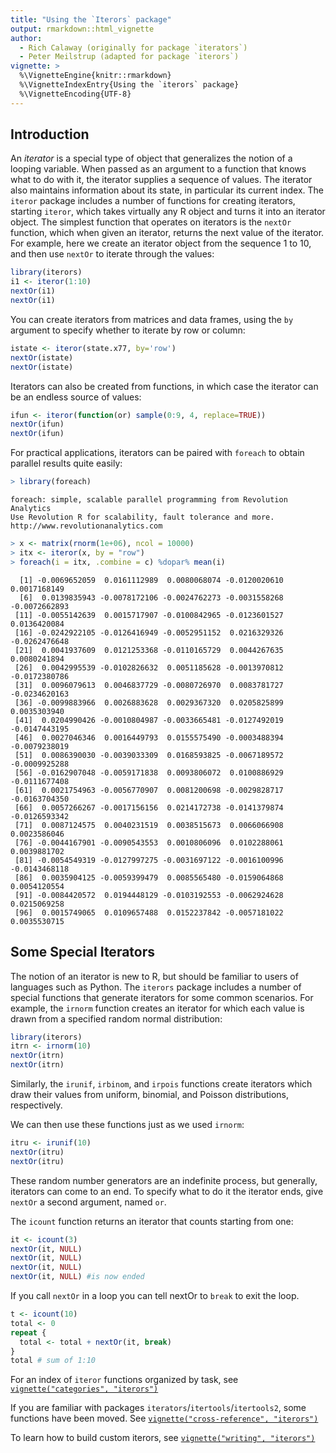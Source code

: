 ```yaml
---
title: "Using the `Iterors` package"
output: rmarkdown::html_vignette
author:
  - Rich Calaway (originally for package `iterators`)
  - Peter Meilstrup (adapted for package `iterors`)
vignette: >
  %\VignetteEngine{knitr::rmarkdown}
  %\VignetteIndexEntry{Using the `iterors` package}
  %\VignetteEncoding{UTF-8}
---
```


## Introduction

An _iterator_ is a special type of object that generalizes the notion
of a looping variable. When passed as an argument to a function that
knows what to do with it, the iterator supplies a sequence of
values. The iterator also maintains information about its state, in
particular its current index. The `iteror` package includes a number
of functions for creating iterators, starting `iteror`, which takes
virtually any R object and turns it into an iterator object. The
simplest function that operates on iterators is the `nextOr` function,
which when given an iterator, returns the next value of the
iterator. For example, here we create an iterator object from the
sequence 1 to 10, and then use `nextOr` to iterate through the values:

```R
library(iterors)
i1 <- iteror(1:10)
nextOr(i1)
nextOr(i1)
```

You can create iterators from matrices and data frames, using the `by` argument to specify whether to iterate by row or column:
```R
istate <- iteror(state.x77, by='row')
nextOr(istate)
nextOr(istate)
```

Iterators can also be created from functions, in which case the iterator can be an endless source of values:
```R
ifun <- iteror(function(or) sample(0:9, 4, replace=TRUE))
nextOr(ifun)
nextOr(ifun)
```

For practical applications, iterators can be paired with `foreach` to obtain parallel results quite easily:
```r
> library(foreach)
```
```
foreach: simple, scalable parallel programming from Revolution Analytics
Use Revolution R for scalability, fault tolerance and more.
http://www.revolutionanalytics.com
```
```r
> x <- matrix(rnorm(1e+06), ncol = 10000)
> itx <- iteror(x, by = "row")
> foreach(i = itx, .combine = c) %dopar% mean(i)
```
```
  [1] -0.0069652059  0.0161112989  0.0080068074 -0.0120020610  0.0017168149
  [6]  0.0139835943 -0.0078172106 -0.0024762273 -0.0031558268 -0.0072662893
 [11] -0.0055142639  0.0015717907 -0.0100842965 -0.0123601527  0.0136420084
 [16] -0.0242922105 -0.0126416949 -0.0052951152  0.0216329326 -0.0262476648
 [21]  0.0041937609  0.0121253368 -0.0110165729  0.0044267635  0.0080241894
 [26]  0.0042995539 -0.0102826632  0.0051185628 -0.0013970812 -0.0172380786
 [31]  0.0096079613  0.0046837729 -0.0080726970  0.0083781727 -0.0234620163
 [36] -0.0099883966  0.0026883628  0.0029367320  0.0205825899  0.0035303940
 [41]  0.0204990426 -0.0010804987 -0.0033665481 -0.0127492019 -0.0147443195
 [46]  0.0027046346  0.0016449793  0.0155575490 -0.0003488394 -0.0079238019
 [51]  0.0086390030 -0.0039033309  0.0168593825 -0.0067189572 -0.0009925288
 [56] -0.0162907048 -0.0059171838  0.0093806072  0.0100886929 -0.0111677408
 [61]  0.0021754963 -0.0056770907  0.0081200698 -0.0029828717 -0.0163704350
 [66]  0.0057266267 -0.0017156156  0.0214172738 -0.0141379874 -0.0126593342
 [71]  0.0087124575  0.0040231519  0.0038515673  0.0066066908  0.0023586046
 [76] -0.0044167901 -0.0090543553  0.0010806096  0.0102288061  0.0039881702
 [81] -0.0054549319 -0.0127997275 -0.0031697122 -0.0016100996 -0.0143468118
 [86]  0.0035904125 -0.0059399479  0.0085565480 -0.0159064868  0.0054120554
 [91] -0.0084420572  0.0194448129 -0.0103192553 -0.0062924628  0.0215069258
 [96]  0.0015749065  0.0109657488  0.0152237842 -0.0057181022  0.0035530715
```

## Some Special Iterators

The notion of an iterator is new to R, but should be familiar to users
of languages such as Python. The `iterors` package includes a number
of special functions that generate iterators for some common
scenarios. For example, the `irnorm` function creates an iterator for
which each value is drawn from a specified random normal distribution:

```R
library(iterors)
itrn <- irnorm(10)
nextOr(itrn)
nextOr(itrn)
```

Similarly, the `irunif`, `irbinom`, and `irpois` functions
create iterators which draw their values from uniform, binomial, and Poisson
distributions, respectively.

We can then use these functions just as we used `irnorm`:

```R
itru <- irunif(10)
nextOr(itru)
nextOr(itru)
```

These random number generators are an indefinite process, but generally, iterators can come to an end. To specify what to do it the iterator ends, give `nextOr` a second argument, named `or`.

The `icount` function returns an iterator that counts starting from one:

```R
it <- icount(3)
nextOr(it, NULL)
nextOr(it, NULL)
nextOr(it, NULL)
nextOr(it, NULL) #is now ended
```

If you call `nextOr` in a loop you can  tell nextOr to `break` to exit the loop.

```R
t <- icount(10)
total <- 0
repeat {
  total <- total + nextOr(it, break)
}
total # sum of 1:10
```

For an index of `iteror` functions organized by task, see
[`vignette("categories", "iterors")`](http://crowding.github.io/iterors/docs/articles/categories.html)

If you are familiar with packages `iterators`/`itertools`/`itertools2`, some functions have been moved. See 
[`vignette("cross-reference", "iterors")`](http://crowding.github.io/iterors/docs/articles/cross-reference.html)

To learn how to build custom iterors, see
[`vignette("writing", "iterors")`](http://crowding.github.io/iterors/docs/articles/writing.html)

